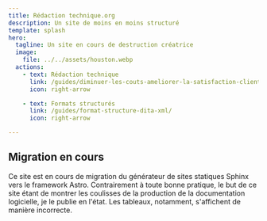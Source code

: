 ```yaml
---
title: Rédaction technique.org
description: Un site de moins en moins structuré
template: splash
hero:
  tagline: Un site en cours de destruction créatrice
  image:
    file: ../../assets/houston.webp
  actions:
    - text: Rédaction technique
      link: /guides/diminuer-les-couts-ameliorer-la-satisfaction-client/
      icon: right-arrow

    - text: Formats structurés
      link: /guides/format-structure-dita-xml/
      icon: right-arrow

---
```



## Migration en cours

<CardGrid stagger>
	<Card title="Site en cours de migration" icon="pencil">
		Ce site est en cours de migration du générateur de sites statiques Sphinx vers le framework Astro. Contrairement à toute bonne pratique, le but de ce site étant de montrer les coulisses de la production de la documentation logicielle, je le publie en l'état. Les tableaux, notamment, s'affichent de manière incorrecte.
	</Card>
</CardGrid>
